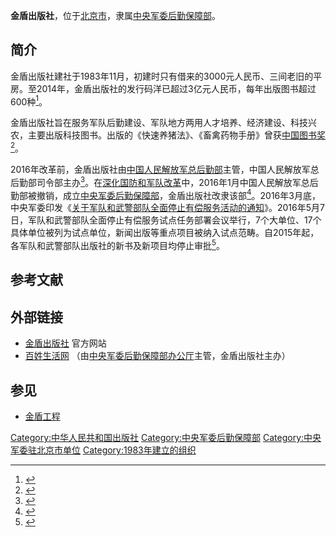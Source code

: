{{Infobox Company
|company_name     = 金盾出版社
|company_name_en  = Jindun Publishing House
|company_logo     = 
|predecessor   = 
| parent  = 
|foundation       = 1983年11月
| defunct        = 
|location         = [[北京市|北京市]][[海淀区|海淀区]][[太平路|太平路]]5号
|zip_code       = 
| homepage   = {{URL|www.jdcbs.cn}}
}}
'''金盾出版社'''，位于[[北京市|北京市]]，隶属[[中央军委后勤保障部|中央军委后勤保障部]]。

==简介==
金盾出版社建社于1983年11月，初建时只有借来的3000元人民币、三间老旧的平房。至2014年，金盾出版社的发行码洋已超过3亿元人民币，每年出版图书超过600种<ref>{{cite news|title=金盾社：小薄本赢得农村大市场|url=http://www.chinaxwcb.com/2014-06/23/content_296182.htm|accessdate=2016-03-29|agency=中国新闻出版网/报|date=2014-06-23|archive-url=https://web.archive.org/web/20170305005118/http://www.chinaxwcb.com/2014-06/23/content_296182.htm|archive-date=2017-03-05|dead-url=yes}}</ref>。

金盾出版社旨在服务军队后勤建设、军队地方两用人才培养、经济建设、科技兴农，主要出版科技图书。出版的《快速养猪法》、《畜禽药物手册》曾获[[中国图书奖|中国图书奖]]<ref>{{cite news|title=科学营销带来的辉煌 张延扬解读金盾之路|url=http://finance.qq.com/a/20090506/004853.htm|accessdate=2016-03-29|agency=国际商报|date=2009-05-06|archive-date=2017-02-25|archive-url=https://web.archive.org/web/20170225144129/http://finance.qq.com/a/20090506/004853.htm|dead-url=no}}</ref>。

2016年改革前，金盾出版社由[[中国人民解放军总后勤部|中国人民解放军总后勤部]]主管，中国人民解放军总后勤部司令部主办<ref>{{Cite web |url = http://www.gapp.gov.cn/zongshu/serviceSearchResultbve.shtml?ID=13924 |title = 金盾出版社 |author =  |date =  |publisher = 国家新闻出版广电总局 |language =  |accessdate = 2017-02-25 |quote =  |archive-date = 2017-02-25 |archive-url = https://web.archive.org/web/20170225131318/http://www.gapp.gov.cn/zongshu/serviceSearchResultbve.shtml?ID=13924 |dead-url = no }}</ref>。在[[深化国防和军队改革|深化国防和军队改革]]中，2016年1月中国人民解放军总后勤部被撤销，成立[[中央军委后勤保障部|中央军委后勤保障部]]，金盾出版社改隶该部<ref>{{Cite web |url=http://mt.sohu.com/20160426/n446251245.shtml |title=百姓生活网 中央军委后勤保障部办公厅主管 金盾出版社主办，搜狐，2016-04-26 |accessdate=2016-09-19 |archive-date=2016-09-19 |archive-url=https://web.archive.org/web/20160919150602/http://mt.sohu.com/20160426/n446251245.shtml |dead-url=no }}</ref>。2016年3月底，中央军委印发《[[军队和武警部队全面停止有偿服务|关于军队和武警部队全面停止有偿服务活动的通知]]》。2016年5月7日，军队和武警部队全面停止有偿服务试点任务部署会议举行，7个大单位、17个具体单位被列为试点单位，新闻出版等重点项目被纳入试点范畴。自2015年起，各军队和武警部队出版社的新书及新项目均停止审批<ref>{{Cite web |url = http://www.cbbr.com.cn/article/104077.html |title = 军队出版社将试点“全面停止”有偿服务 |author =  |date = 2016-05-10 |publisher = 中国出版传媒网 |language =  |accessdate =  |quote =  |archive-date = 2017-02-25 |archive-url = https://web.archive.org/web/20170225143123/http://www.cbbr.com.cn/article/104077.html |dead-url = no }}</ref>。

== 参考文献 ==
{{reflist}}

== 外部链接 ==
* [https://web.archive.org/web/20160322021150/http://www.jdcbs.cn/ 金盾出版社] 官方网站
* [http://www.ccwqtv.com/ 百姓生活网] {{Wayback|url=http://www.ccwqtv.com/ |date=20160919151405 }}（由[[中央军事委员会后勤保障部办公厅|中央军委后勤保障部办公厅]]主管，金盾出版社主办）

== 参见 ==
* [[金盾工程|金盾工程]]

[[Category:中华人民共和国出版社|Category:中华人民共和国出版社]]
[[Category:中央军委后勤保障部|Category:中央军委后勤保障部]]
[[Category:中央军委驻北京市单位|Category:中央军委驻北京市单位]]
[[Category:1983年建立的组织|Category:1983年建立的组织]]